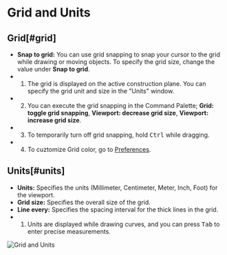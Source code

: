 
# Grid and Units

## Grid[#grid]

- **Snap to grid:** You can use grid snapping to snap your cursor to the grid while drawing or moving objects. To specify the grid size, change the value under **Snap to grid**.
- 1. The grid is displayed on the active construction plane. You can specify the grid unit and size in the "Units" window.
- 2. You can execute the grid snapping in the Command Palette; **Grid: toggle grid snapping**, **Viewport: decrease grid size**, **Viewport: increase grid size**.
- 3. To temporarily turn off grid snapping, hold <kbd>Ctrl</kbd> while dragging.
- 4. To cuztomize Grid color, go to [Preferences](preferences).  

## Units[#units]

- **Units:** Specifies the units (Millimeter, Centimeter, Meter, Inch, Foot) for the viewport.
- **Grid size:** Specifies the overall size of the grid.
- **Line every:** Specifies the spacing interval for the thick lines in the grid.
- 1. Units are displayed while drawing curves, and you can press <kbd>Tab</kbd> to enter precise measurements.

![Grid and Units](/img/grid-and-units.png)
